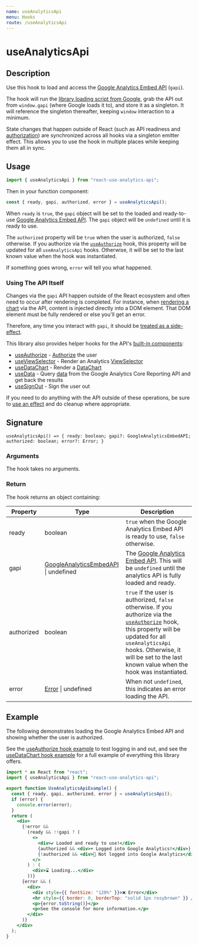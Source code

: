 ```yaml
---
name: useAnalyticsApi
menu: Hooks
route: /useAnalyticsApi
---
```


<h1>useAnalyticsApi</h1>

## Description

Use this hook to load and access the [Google Analytics Embed API](https://ga-dev-tools.appspot.com/embed-api/) (`gapi`).

The hook will run the [library loading script from Google](https://developers.google.com/analytics/devguides/reporting/embed/v1/getting-started#step-2), grab the API out from `window.gapi` (where Google loads it to), and store it as a singleton.
It will reference the singleton thereafter, keeping `window` interaction to a minimum.

State changes that happen outside of React (such as API readiness and [authorization](/useAuthorize)) are synchronized across all hooks via a singleton emitter effect. This allows you to use the hook in multiple places while keeping them all in sync.

## Usage

```jsx
import { useAnalyticsApi } from "react-use-analytics-api";
```

Then in your function component:

```jsx
const { ready, gapi, authorized, error } = useAnalyticsApi();
```

When `ready` is `true`, the `gapi` object will be set to the loaded and ready-to-use [Google Analytics Embed API](https://ga-dev-tools.appspot.com/embed-api/). The `gapi` object will be `undefined` until it is ready to use.

The `authorized` property will be `true` when the user is authorized, `false` otherwise. If you authorize via the [`useAuthorize`](/useAuthorize) hook, this property will be updated for all `useAnalyticsApi` hooks. Otherwise, it will be set to the last known value when the hook was instantiated.

If something goes wrong, `error` will tell you what happened.

### Using The API Itself

Changes via the `gapi` API happen outside of the React ecosystem and often need to occur after rendering is completed.
For instance, when [rendering a chart](/useDataChart) via the API, content is injected directly into a DOM element. That DOM element must be fully rendered or else you'll get an error.

Therefore, any time you interact with `gapi`, it should be [treated as a side-effect](https://reactjs.org/docs/hooks-effect.html).

This library also provides helper hooks for the API's [built-in components](https://developers.google.com/analytics/devguides/reporting/embed/v1/component-reference):

- [useAuthorize](/useAuthorize) - [Authorize](https://developers.google.com/analytics/devguides/reporting/embed/v1/component-reference#auth) the user
- [useViewSelector](/useViewSelector) - Render an Analytics [ViewSelector](https://developers.google.com/analytics/devguides/reporting/embed/v1/component-reference#viewselector)
- [useDataChart](/useDataChart) - Render a [DataChart](https://developers.google.com/analytics/devguides/reporting/embed/v1/component-reference#datachart)
- [useData](/useData) - Query [data](https://developers.google.com/analytics/devguides/reporting/embed/v1/component-reference#data) from the Google Analytics Core Reporting API and get back the results
- [useSignOut](/useSignOut) - Sign the user out

If you need to do anything with the API outside of these operations, be sure to [use an effect](https://reactjs.org/docs/hooks-effect.html) and do cleanup where appropriate.

## Signature

`useAnalyticsApi() => { ready: boolean; gapi?: GoogleAnalyticsEmbedAPI; authorized: boolean; error?: Error; }`

### Arguments

The hook takes no arguments.

### Return

The hook returns an object containing:

| Property   | Type                                                                                                             | Description                                                                                                                                                                                                                                                          |
| ---------- | ---------------------------------------------------------------------------------------------------------------- | -------------------------------------------------------------------------------------------------------------------------------------------------------------------------------------------------------------------------------------------------------------------- |
| ready      | boolean                                                                                                          | `true` when the Google Analytics Embed API is ready to use, `false` otherwise.                                                                                                                                                                                       |
| gapi       | [GoogleAnalyticsEmbedAPI](https://developers.google.com/analytics/devguides/reporting/embed/v1) &#124; undefined | The [Google Analytics Embed API](https://ga-dev-tools.appspot.com/embed-api/). This will be `undefined` until the analytics API is fully loaded and ready.                                                                                                           |
| authorized | boolean                                                                                                          | `true` if the user is authorized, `false` otherwise. If you authorize via the [`useAuthorize`](/useAuthorize) hook, this property will be updated for all `useAnalyticsApi` hooks. Otherwise, it will be set to the last known value when the hook was instantiated. |
| error      | [Error](https://developer.mozilla.org/en-US/docs/Web/JavaScript/Reference/Global_Objects/Error) &#124; undefined | When not `undefined`, this indicates an error loading the API.                                                                                                                                                                                                       |

## Example

The following demonstrates loading the Google Analytics Embed API and showing whether the user is authorized.

See the [useAuthorize hook example](/useAuthorize#example) to test logging in and out, and see the [useDataChart hook example](/useDataChart#example) for a full example of everything this library offers.

```jsx
import * as React from "react";
import { useAnalyticsApi } from "react-use-analytics-api";

export function UseAnalyticsApiExample() {
  const { ready, gapi, authorized, error } = useAnalyticsApi();
  if (error) {
    console.error(error);
  }
  return (
    <div>
      {!error &&
        (ready && !!gapi ? (
          <>
            <div>✔️ Loaded and ready to use!</div>
            {authorized && <div>☀️ Logged into Google Analytics!</div>}
            {!authorized && <div>🔐 Not logged into Google Analytics</div>}
          </>
        ) : (
          <div>⌛ Loading...</div>
        ))}
      {error && (
        <div>
          <div style={{ fontSize: "120%" }}>❌ Error</div>
          <hr style={{ border: 0, borderTop: "solid 1px rosybrown" }} />
          <p>{error.toString()}</p>
          <p>See the console for more information.</p>
        </div>
      )}
    </div>
  );
}
```
